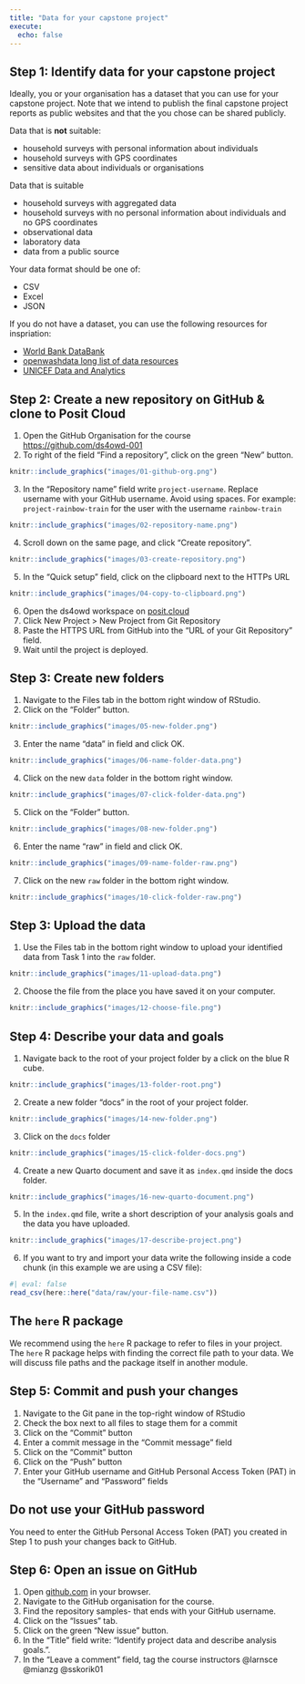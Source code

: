 ```yaml
---
title: "Data for your capstone project"
execute:
  echo: false
---
```


## Step 1: Identify data for your capstone project

Ideally, you or your organisation has a dataset that you can use for your capstone project. Note that we intend to publish the final capstone project reports as public websites and that the you chose can be shared publicly.

Data that is **not** suitable:

- household surveys with personal information about individuals
- household surveys with GPS coordinates
- sensitive data about individuals or organisations

Data that is suitable

- household surveys with aggregated data
- household surveys with no personal information about individuals and no GPS coordinates
- observational data
- laboratory data
- data from a public source

Your data format should be one of:

- CSV
- Excel
- JSON

If you do not have a dataset, you can use the following resources for inspriation:

- [World Bank DataBank](https://databank.worldbank.org/home.aspx)
- [openwashdata long list of data resources](https://github.com/openwashdata/data/issues)
- [UNICEF Data and Analytics](https://data.unicef.org/resources/resource-type/datasets//)

## Step 2: Create a new repository on GitHub & clone to Posit Cloud

1. Open the GitHub Organisation for the course <https://github.com/ds4owd-001>
2. To right of the field ["Find a repository"]{.highlight-yellow}, click on the green ["New"]{.highlight-yellow} button.

```r
knitr::include_graphics("images/01-github-org.png")
```

3. In the ["Repository name"]{.highlight-yellow} field write `project-username`. [Replace username with your GitHub username]{.highlight-yellow}. Avoid using spaces. For example: `project-rainbow-train` for the user with the username `rainbow-train`

```r
knitr::include_graphics("images/02-repository-name.png")
```

4. Scroll down on the same page, and click ["Create repository"]{.highlight-yellow}.

```r
knitr::include_graphics("images/03-create-repository.png")
```

5. In the ["Quick setup"]{.highlight-yellow} field, click on the clipboard next to the HTTPs URL 

```r
knitr::include_graphics("images/04-copy-to-clipboard.png")
```

6. Open the ds4owd workspace on [posit.cloud](https://posit.cloud/spaces/426916/content/all?sort=name_asc)
7. Click New Project > New Project from Git Repository
8. Paste the HTTPS URL from GitHub into the ["URL of your Git Repository"]{.highlight-yellow} field.
9. Wait until the project is deployed.

## Step 3: Create new folders

1. Navigate to the Files tab in the bottom right window of RStudio.
2. Click on the "Folder" button.

```r
knitr::include_graphics("images/05-new-folder.png")
```

3. Enter the name "data" in field and click OK.

```r
knitr::include_graphics("images/06-name-folder-data.png")
```

4. Click on the new `data` folder in the bottom right window.

```r
knitr::include_graphics("images/07-click-folder-data.png")
```

5. Click on the "Folder" button.

```r
knitr::include_graphics("images/08-new-folder.png")
```

6. Enter the name "raw" in field and click OK.

```r
knitr::include_graphics("images/09-name-folder-raw.png")
```

7. Click on the new `raw` folder in the bottom right window.

```r
knitr::include_graphics("images/10-click-folder-raw.png")
```

## Step 3: Upload the data 

1. Use the Files tab in the bottom right window to upload your identified data from Task 1 into the `raw` folder.

```r
knitr::include_graphics("images/11-upload-data.png")
```

2. Choose the file from the place you have saved it on your computer.

```r
knitr::include_graphics("images/12-choose-file.png")
```


## Step 4: Describe your data and goals

1. Navigate back to the root of your project folder by a click on the blue R cube.

```r
knitr::include_graphics("images/13-folder-root.png")
```

2. Create a new folder "docs" in the root of your project folder.

```r
knitr::include_graphics("images/14-new-folder.png")
```

3. Click on the `docs` folder

```r
knitr::include_graphics("images/15-click-folder-docs.png")
```

4. Create a new Quarto document and save it as `index.qmd` inside the docs folder.

```r
knitr::include_graphics("images/16-new-quarto-document.png")
```

5. In the `index.qmd` file, write a short description of your analysis goals and the data you have uploaded.

```r
knitr::include_graphics("images/17-describe-project.png")
```

6. If you want to try and import your data write the following inside a code chunk (in this example we are using a CSV file):

```r
#| eval: false
read_csv(here::here("data/raw/your-file-name.csv"))
```

::: callout-tip
## The `here` R package
We recommend using the `here` R package to refer to files in your project. The `here` R package helps with finding the correct file path to your data. We will discuss file paths and the package itself in another module. 
:::

## Step 5: Commit and push your changes 

1. Navigate to the Git pane in the top-right window of RStudio
2. Check the box next to all files to stage them for a commit
3. Click on the "Commit" button
4. Enter a commit message in the "Commit message" field
5. Click on the "Commit" button
6. Click on the "Push" button
7. Enter your GitHub username and GitHub Personal Access Token (PAT) in the "Username" and "Password" fields

::: callout-important
## Do not use your GitHub password

You need to enter the GitHub Personal Access Token (PAT) you created in Step 1 to push your changes back to GitHub.
:::

## Step 6: Open an issue on GitHub

1. Open [github.com](https://github.com/) in your browser.
2. Navigate to the GitHub organisation for the course.
3. Find the repository samples- that ends with your GitHub username.
4. Click on the "Issues" tab.
5. Click on the green "New issue" button.
6. In the "Title" field write: "Identify project data and describe analysis goals.".
7. In the "Leave a comment" field, tag the course instructors @larnsce @mianzg @sskorik01

